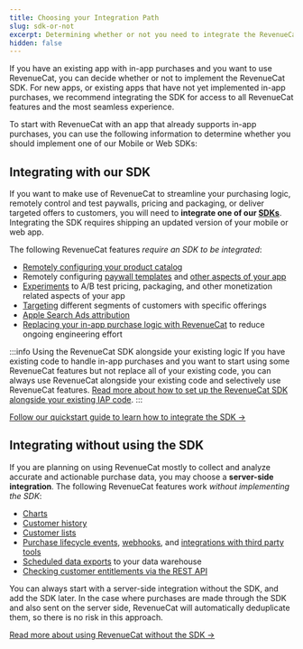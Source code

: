 ```yaml
---
title: Choosing your Integration Path
slug: sdk-or-not
excerpt: Determining whether or not you need to integrate the RevenueCat SDK
hidden: false
---
```


If you have an existing app with in-app purchases and you want to use RevenueCat, you can decide whether or not to implement the RevenueCat SDK. For new apps, or existing apps that have not yet implemented in-app purchases, we recommend integrating the SDK for access to all RevenueCat features and the most seamless experience.

To start with RevenueCat with an app that already supports in-app purchases, you can use the following information to determine whether you should implement one of our Mobile or Web SDKs:

## Integrating with our SDK

If you want to make use of RevenueCat to streamline your purchasing logic, remotely control and test paywalls, pricing and packaging, or deliver targeted offers to customers, you will need to **integrate one of our [SDKs](/getting-started/installation)**. Integrating the SDK requires shipping an updated version of your mobile or web app.

The following RevenueCat features _require an SDK to be integrated_:

- [Remotely configuring your product catalog](/getting-started/entitlements)
- Remotely configuring [paywall templates](/paywalls) and [other aspects of your app](/tools/offering-metadata)
- [Experiments](/tools/experiments-v1) to A/B test pricing, packaging, and other monetization related aspects of your app
- [Targeting](/tools/targeting) different segments of customers with specific offerings
- [Apple Search Ads attribution](/integrations/attribution/apple-search-ads)
- [Replacing your in-app purchase logic with RevenueCat](/getting-started/quickstart#4-using-revenuecats-purchases-sdk) to reduce ongoing engineering effort

:::info Using the RevenueCat SDK alongside your existing logic
If you have existing code to handle in-app purchases and you want to start using some RevenueCat features but not replace all of your existing code, you can always use RevenueCat alongside your existing code and selectively use RevenueCat features. [Read more about how to set up the RevenueCat SDK alongside your existing IAP code](/migrating-to-revenuecat/sdk-or-not/finishing-transactions).
:::

[Follow our quickstart guide to learn how to integrate the SDK →](/getting-started/quickstart)

## Integrating without using the SDK

If you are planning on using RevenueCat mostly to collect and analyze accurate and actionable purchase data, you may choose a **server-side integration**. The following RevenueCat features work _without implementing the SDK_:

- [Charts](/dashboard-and-metrics/charts)
- [Customer history](/dashboard-and-metrics/customer-history)
- [Customer lists](/dashboard-and-metrics/customer-lists)
- [Purchase lifecycle events](/integrations/integrations), [webhooks](/integrations/webhooks), and [integrations with third party tools](/integrations/third-party-integrations)
- [Scheduled data exports](/integrations/scheduled-data-exports) to your data warehouse
- [Checking customer entitlements via the REST API](/customers/customer-info#getting-subscription-status-via-the-rest-api)

You can always start with a server-side integration without the SDK, and add the SDK later. In the case where purchases are made through the SDK and also sent on the server side, RevenueCat will automatically deduplicate them, so there is no risk in this approach.

[Read more about using RevenueCat without the SDK →](/migrating-to-revenuecat/sdk-or-not/sdk-less-integration)
